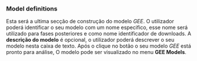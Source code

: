 ### **Model definitions**

Esta será a ultima secção de construção do modelo *GEE*. O utilizador poderá identificar o seu modelo com um nome especifico, esse nome será utilizado para fases posteriores e como nome identificador de downloads. A **descrição do modelo** é opcional, o utilizador poderá descrever o seu modelo nesta caixa de texto. Após o clique no botão o seu modelo *GEE* está pronto para análise, O modelo pode ser visualizado no menu **GEE Models**.
